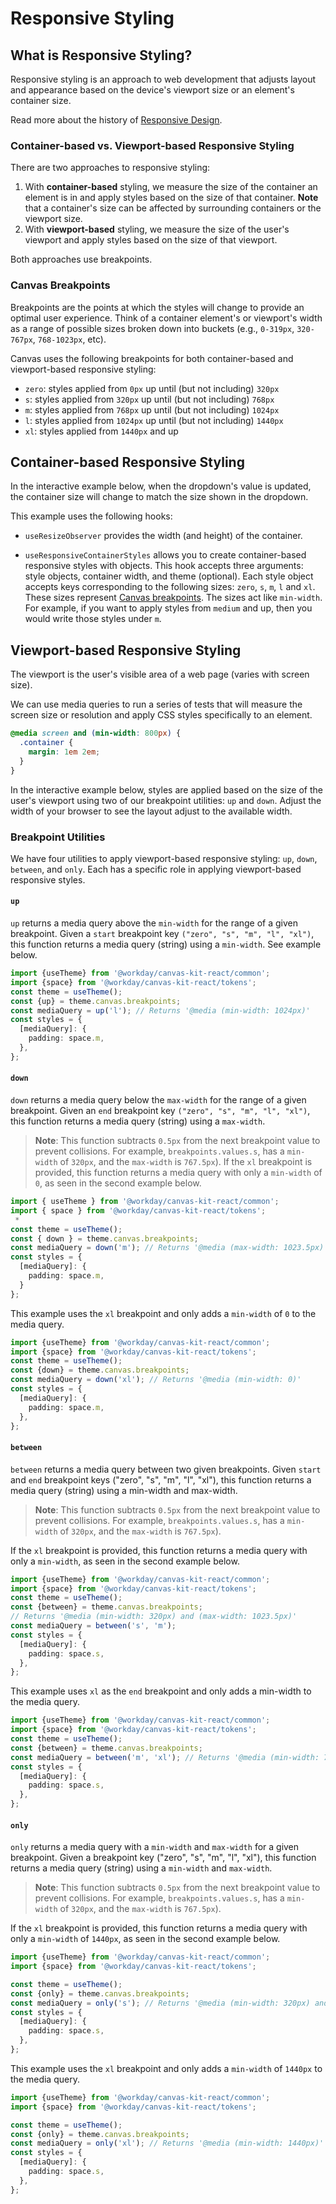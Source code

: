 
<Meta of={ResponsiveStories} />

# Responsive Styling

## What is Responsive Styling?

Responsive styling is an approach to web development that adjusts layout and appearance based on the
device's viewport size or an element's container size.

Read more about the history of
[Responsive Design](https://developer.mozilla.org/en-US/docs/Learn/CSS/CSS_layout/Responsive_Design).

### Container-based vs. Viewport-based Responsive Styling

There are two approaches to responsive styling:

1. With **container-based** styling, we measure the size of the container an element is in and apply
   styles based on the size of that container. **Note** that a container's size can be affected by
   surrounding containers or the viewport size.
2. With **viewport-based** styling, we measure the size of the user's viewport and apply styles
   based on the size of that viewport.

Both approaches use breakpoints.

### Canvas Breakpoints

Breakpoints are the points at which the styles will change to provide an optimal user experience.
Think of a container element's or viewport's width as a range of possible sizes broken down into
buckets (e.g., `0-319px`, `320-767px`, `768-1023px`, etc).

Canvas uses the following breakpoints for both container-based and viewport-based responsive
styling:

- `zero`: styles applied from `0px` up until (but not including) `320px`
- `s`: styles applied from `320px` up until (but not including) `768px`
- `m`: styles applied from `768px` up until (but not including) `1024px`
- `l`: styles applied from `1024px` up until (but not including) `1440px`
- `xl`: styles applied from `1440px` and up

## Container-based Responsive Styling

In the interactive example below, when the dropdown's value is updated, the container size will
change to match the size shown in the dropdown.

<ExampleCodeBlock of={ResponsiveStories.ResponsiveContainer} />

This example uses the following hooks:

- `useResizeObserver` provides the width (and height) of the container.

- `useResponsiveContainerStyles` allows you to create container-based responsive styles with
  objects. This hook accepts three arguments: style objects, container width, and theme (optional).
  Each style object accepts keys corresponding to the following sizes: `zero`, `s`, `m`, `l` and
  `xl`. These sizes represent [Canvas breakpoints](#canvas-breakpoints). The sizes act like
  `min-width`. For example, if you want to apply styles from `medium` and up, then you would write
  those styles under `m`.

## Viewport-based Responsive Styling

The viewport is the user's visible area of a web page (varies with screen size).

We can use media queries to run a series of tests that will measure the screen size or resolution
and apply CSS styles specifically to an element.

```css
@media screen and (min-width: 800px) {
  .container {
    margin: 1em 2em;
  }
}
```

In the interactive example below, styles are applied based on the size of the user's viewport using
two of our breakpoint utilities: `up` and `down`. Adjust the width of your browser to see the layout
adjust to the available width.

<ExampleCodeBlock of={ResponsiveStories.ResponsiveViewport} />

### Breakpoint Utilities

We have four utilities to apply viewport-based responsive styling: `up`, `down`, `between`, and
`only`. Each has a specific role in applying viewport-based responsive styles.

#### `up`

`up` returns a media query above the `min-width` for the range of a given breakpoint. Given a
`start` breakpoint key `("zero", "s", "m", "l", "xl")`, this function returns a media query (string)
using a `min-width`. See example below.

```ts
import {useTheme} from '@workday/canvas-kit-react/common';
import {space} from '@workday/canvas-kit-react/tokens';
const theme = useTheme();
const {up} = theme.canvas.breakpoints;
const mediaQuery = up('l'); // Returns '@media (min-width: 1024px)'
const styles = {
  [mediaQuery]: {
    padding: space.m,
  },
};
```

#### `down`

`down` returns a media query below the `max-width` for the range of a given breakpoint. Given an
`end` breakpoint key `("zero", "s", "m", "l", "xl")`, this function returns a media query (string)
using a `max-width`.

> **Note**: This function subtracts `0.5px` from the next breakpoint value to prevent collisions.
> For example, `breakpoints.values.s`, has a `min-width` of `320px`, and the `max-width` is
> `767.5px`). If the `xl` breakpoint is provided, this function returns a media query with only a
> `min-width` of `0`, as seen in the second example below.

```ts
import { useTheme } from '@workday/canvas-kit-react/common';
import { space } from '@workday/canvas-kit-react/tokens';
 *
const theme = useTheme();
const { down } = theme.canvas.breakpoints;
const mediaQuery = down('m'); // Returns '@media (max-width: 1023.5px)'
const styles = {
  [mediaQuery]: {
    padding: space.m,
  }
};
```

This example uses the `xl` breakpoint and only adds a `min-width` of `0` to the media query.

```ts
import {useTheme} from '@workday/canvas-kit-react/common';
import {space} from '@workday/canvas-kit-react/tokens';
const theme = useTheme();
const {down} = theme.canvas.breakpoints;
const mediaQuery = down('xl'); // Returns '@media (min-width: 0)'
const styles = {
  [mediaQuery]: {
    padding: space.m,
  },
};
```

#### `between`

`between` returns a media query between two given breakpoints. Given `start` and `end` breakpoint
keys ("zero", "s", "m", "l", "xl"), this function returns a media query (string) using a min-width
and max-width.

> **Note**: This function subtracts `0.5px` from the next breakpoint value to prevent collisions.
> For example, `breakpoints.values.s`, has a `min-width` of `320px`, and the `max-width` is
> `767.5px`).

If the `xl` breakpoint is provided, this function returns a media query with only a `min-width`, as
seen in the second example below.

```ts
import {useTheme} from '@workday/canvas-kit-react/common';
import {space} from '@workday/canvas-kit-react/tokens';
const theme = useTheme();
const {between} = theme.canvas.breakpoints;
// Returns '@media (min-width: 320px) and (max-width: 1023.5px)'
const mediaQuery = between('s', 'm');
const styles = {
  [mediaQuery]: {
    padding: space.s,
  },
};
```

This example uses `xl` as the `end` breakpoint and only adds a min-width to the media query.

```ts
import {useTheme} from '@workday/canvas-kit-react/common';
import {space} from '@workday/canvas-kit-react/tokens';
const theme = useTheme();
const {between} = theme.canvas.breakpoints;
const mediaQuery = between('m', 'xl'); // Returns '@media (min-width: 768px)'
const styles = {
  [mediaQuery]: {
    padding: space.s,
  },
};
```

#### `only`

`only` returns a media query with a `min-width` and `max-width` for a given breakpoint. Given a
breakpoint key ("zero", "s", "m", "l", "xl"), this function returns a media query (string) using a
`min-width` and `max-width`.

> **Note**: This function subtracts `0.5px` from the next breakpoint value to prevent collisions.
> For example, `breakpoints.values.s`, has a `min-width` of `320px`, and the `max-width` is
> `767.5px`).

If the `xl` breakpoint is provided, this function returns a media query with only a `min-width` of
`1440px`, as seen in the second example below.

```ts
import {useTheme} from '@workday/canvas-kit-react/common';
import {space} from '@workday/canvas-kit-react/tokens';

const theme = useTheme();
const {only} = theme.canvas.breakpoints;
const mediaQuery = only('s'); // Returns '@media (min-width: 320px) and (max-width: 767.5px)'
const styles = {
  [mediaQuery]: {
    padding: space.s,
  },
};
```

This example uses the `xl` breakpoint and only adds a `min-width` of `1440px` to the media query.

```ts
import {useTheme} from '@workday/canvas-kit-react/common';
import {space} from '@workday/canvas-kit-react/tokens';

const theme = useTheme();
const {only} = theme.canvas.breakpoints;
const mediaQuery = only('xl'); // Returns '@media (min-width: 1440px)'
const styles = {
  [mediaQuery]: {
    padding: space.s,
  },
};
```
